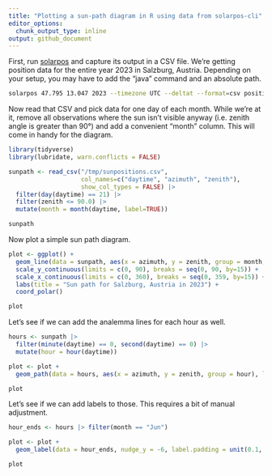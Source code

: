 ```yaml
---
title: "Plotting a sun-path diagram in R using data from solarpos-cli"
editor_options: 
  chunk_output_type: inline
output: github_document
---
```


First, run [solarpos](https://github.com/KlausBrunner/solarpos) and capture its output in a CSV file. We're getting position data for the entire year 2023 in Salzburg, Austria. Depending on your setup, you may have to add the "java" command and an absolute path.

```sh
solarpos 47.795 13.047 2023 --timezone UTC --deltat --format=csv position --step=600 > /tmp/sunpositions.csv
```

Now read that CSV and pick data for one day of each month. While we're at it, remove all observations where the sun isn't visible anyway (i.e. zenith angle is greater than 90°) and add a convenient "month" column. This will come in handy for the diagram.

```r
library(tidyverse)
library(lubridate, warn.conflicts = FALSE)

sunpath <- read_csv("/tmp/sunpositions.csv", 
                    col_names=c("daytime", "azimuth", "zenith"), 
                    show_col_types = FALSE) |> 
  filter(day(daytime) == 21) |> 
  filter(zenith <= 90.0) |>
  mutate(month = month(daytime, label=TRUE))

sunpath
```

Now plot a simple sun path diagram.

```r
plot <- ggplot() + 
  geom_line(data = sunpath, aes(x = azimuth, y = zenith, group = month, colour = month)) + 
  scale_y_continuous(limits = c(0, 90), breaks = seq(0, 90, by=15)) + 
  scale_x_continuous(limits = c(0, 360), breaks = seq(0, 359, by=15)) +
  labs(title = "Sun path for Salzburg, Austria in 2023") +
  coord_polar()

plot
```

Let's see if we can add the analemma lines for each hour as well.

```r
hours <- sunpath |>
  filter(minute(daytime) == 0, second(daytime) == 0) |>
  mutate(hour = hour(daytime))

plot <- plot + 
  geom_path(data = hours, aes(x = azimuth, y = zenith, group = hour), linetype = "dashed")

plot
```

Let's see if we can add labels to those. This requires a bit of manual adjustment.


```r
hour_ends <- hours |> filter(month == "Jun")

plot <- plot +
  geom_label(data = hour_ends, nudge_y = -6, label.padding = unit(0.1, "lines"), size = 2, aes(x = azimuth, y = zenith, label = hour))

plot
```

